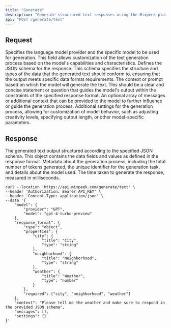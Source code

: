 ```yaml
---
title: "Generate"
description: "Generate structured text responses using the Mixpeek platform and a specific language model configuration. This endpoint allows for the creation of text that adheres to a predefined JSON schema, enabling the generation of structured data from natural language input."
api: "POST /generate/text"
---
```


## Request

<ParamField body="model" type="object" required>
  Specifies the language model provider and the specific model to be used for generation. This field allows customization of the text generation process based on the model's capabilities and characteristics.
</ParamField>

<ParamField body="response_format" type="object" required>
  Defines the JSON schema for the response. This schema specifies the structure and types of the data that the generated text should conform to, ensuring that the output meets specific data format requirements.
</ParamField>

<ParamField body="context" type="string" required>
  The context or prompt based on which the model will generate the text. This should be a clear and concise statement or question that guides the model's output within the constraints of the specified response format.
</ParamField>

<ParamField body="messages" type="array" optional>
  An optional array of messages or additional context that can be provided to the model to further influence or guide the generation process.
</ParamField>

<ParamField body="settings" type="object" optional>
  Additional settings for the generation process, allowing for customization of model behavior, such as adjusting creativity levels, specifying output length, or other model-specific parameters.
</ParamField>

## Response

<ResponseField name="response" type="object" required>
  The generated text output structured according to the specified JSON schema. This object contains the data fields and values as defined in the response format.
</ResponseField>

<ResponseField name="metadata" type="object" required>
  Metadata about the generation process, including the total number of tokens generated, the unique identifier for the generation task, and details about the model used.
</ResponseField>

<ResponseField name="elapsed_time" type="number" required>
  The time taken to generate the response, measured in milliseconds.
</ResponseField>

<RequestExample>

```shell Shell
curl --location 'https://api.mixpeek.com/generate/text' \
--header 'Authorization: Bearer API_KEY' \
--header 'Content-Type: application/json' \
--data '{
    "model": {
        "provider": "GPT",
        "model": "gpt-4-turbo-preview"
    },
    "response_format": {
        "type": "object",
        "properties": {
            "city": {
                "title": "City",
                "type": "string"
            },
            "neighborhood": {
                "title": "Neighborhood",
                "type": "string"
            },
            "weather": {
                "title": "Weather",
                "type": "number"
            }
        },
        "required": ["city", "neighborhood", "weather"]
    },
    "context": "Please tell me the weather and make sure to respond in the provided JSON schema",
    "messages": [],
    "settings": {}
}'
```
</RequestExample>


